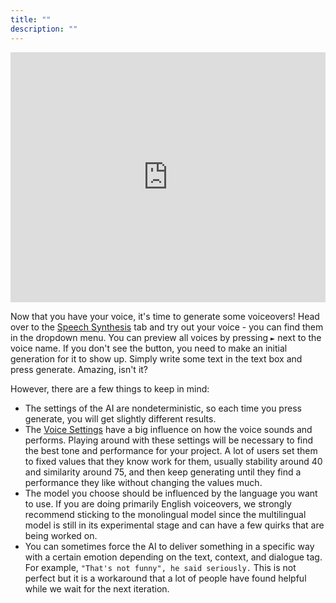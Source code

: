 ```yaml
---
title: ""
description: ""
---
```


<iframe width="100%" height="400" src="https://www.youtube.com/embed/sjcgSUgophw" title="YouTube video player" frameborder="0" allow="accelerometer; autoplay; clipboard-write; encrypted-media; gyroscope; picture-in-picture; web-share" allowfullscreen></iframe>


Now that you have your voice, it's time to generate some voiceovers! Head over to the [Speech Synthesis](https://elevenlabs.io/speech-synthesis) tab and try out your voice - you can find them in the dropdown menu. You can preview all voices by pressing `►` next to the voice name. If you don't see the button, you need to make an initial generation for it to show up. Simply write some text in the text box and press generate. Amazing, isn't it?

However, there are a few things to keep in mind:

- The settings of the AI are nondeterministic, so each time you press generate, you will get slightly different results.
- The [Voice Settings](voice-settings) have a big influence on how the voice sounds and performs. Playing around with these settings will be necessary to find the best tone and performance for your project. A lot of users set them to fixed values that they know work for them, usually stability around 40 and similarity around 75, and then keep generating until they find a performance they like without changing the values much.
- The model you choose should be influenced by the language you want to use. If you are doing primarily English voiceovers, we strongly recommend sticking to the monolingual model since the multilingual model is still in its experimental stage and can have a few quirks that are being worked on.
- You can sometimes force the AI to deliver something in a specific way with a certain emotion depending on the text, context, and dialogue tag. For example, ```"That's not funny", he said seriously.``` This is not perfect but it is a workaround that a lot of people have found helpful while we wait for the next iteration.
